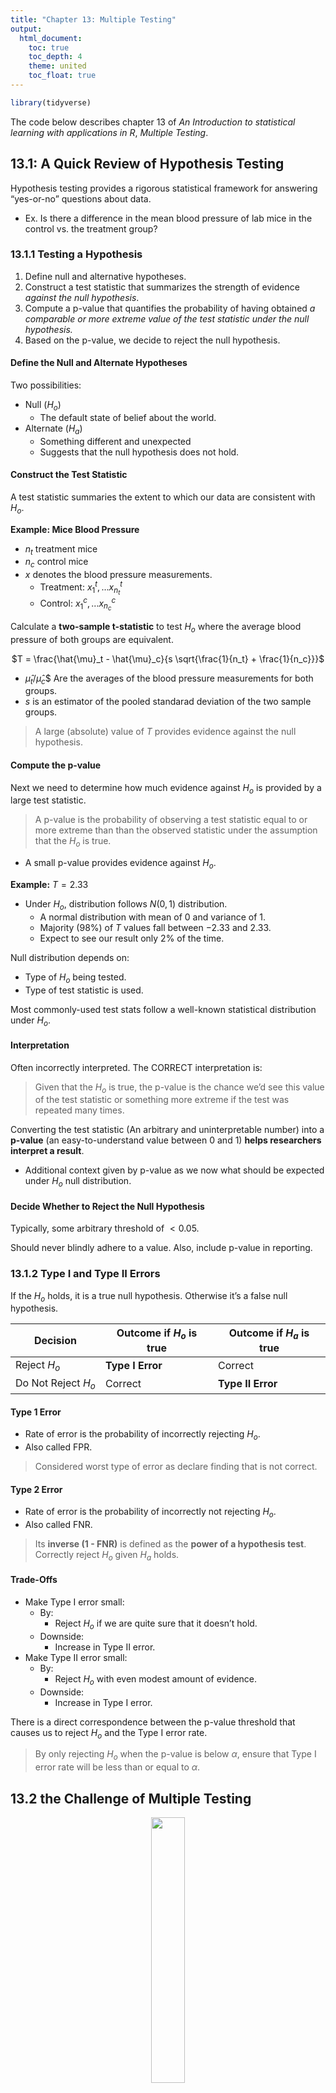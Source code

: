 ```yaml
---
title: "Chapter 13: Multiple Testing"
output:
  html_document:
    toc: true
    toc_depth: 4
    theme: united
    toc_float: true
---
```


```r
library(tidyverse)
```

The code below describes chapter 13 of *An Introduction to statistical learning with applications in R*, *Multiple Testing*.

## 13.1: A Quick Review of Hypothesis Testing

Hypothesis testing provides a rigorous statistical framework for answering "yes-or-no" questions about data.

-   Ex. Is there a difference in the mean blood pressure of lab mice in the control vs. the treatment group?

### 13.1.1 Testing a Hypothesis

1.  Define null and alternative hypotheses.
2.  Construct a test statistic that summarizes the strength of evidence *against the null hypothesis*.
3.  Compute a p-value that quantifies the probability of having obtained *a comparable or more extreme value of the test statistic under the null hypothesis.*
4.  Based on the p-value, we decide to reject the null hypothesis.

#### Define the Null and Alternate Hypotheses

Two possibilities:

-   Null ($H_o$)
    -   The default state of belief about the world.
-   Alternate ($H_a$)
    -   Something different and unexpected
    -   Suggests that the null hypothesis does not hold.

#### Construct the Test Statistic

A test statistic summaries the extent to which our data are consistent with $H_o$.

**Example: Mice Blood Pressure**

-   $n_t$ treatment mice
-   $n_c$ control mice
-   $x$ denotes the blood pressure measurements.
    -   Treatment: $x_1^t, ... x^t_{n_t}$
    -   Control: $x_1^c, ... x^c_{n_c}$

Calculate a **two-sample t-statistic** to test $H_o$ where the average blood pressure of both groups are equivalent.

<center>$T = \frac{\hat{\mu}_t - \hat{\mu}_c}{s \sqrt{\frac{1}{n_t} + \frac{1}{n_c}}}$</center>

-   $\hat{\mu}_t/\hat{\mu}_c$\$ Are the averages of the blood pressure measurements for both groups.
-   $s$ is an estimator of the pooled standarad deviation of the two sample groups.

> A large (absolute) value of $T$ provides evidence against the null hypothesis.

#### Compute the p-value

Next we need to determine how much evidence against $H_o$ is provided by a large test statistic.

> A p-value is the probability of observing a test statistic equal to or more extreme than than the observed statistic under the assumption that the $H_o$ is true.

-   A small p-value provides evidence against $H_o$.

**Example:** $T = 2.33$

-   Under $H_o$, distribution follows $N(0,1)$ distribution.
    -   A normal distribution with mean of 0 and variance of 1.
    -   Majority (98%) of $T$ values fall between $-2.33$ and $2.33$.
    -   Expect to see our result only 2% of the time.

Null distribution depends on:

-   Type of $H_o$ being tested.
-   Type of test statistic is used.

Most commonly-used test stats follow a well-known statistical distribution under $H_o$.

#### Interpretation

Often incorrectly interpreted. The CORRECT interpretation is:

> Given that the $H_o$ is true, the p-value is the chance we'd see this value of the test statistic or something more extreme if the test was repeated many times.

Converting the test statistic (An arbitrary and uninterpretable number) into a **p-value** (an easy-to-understand value between 0 and 1) **helps researchers interpret a result**.

-   Additional context given by p-value as we now what should be expected under $H_o$ null distribution.

#### Decide Whether to Reject the Null Hypothesis

Typically, some arbitrary threshold of $<0.05$.

Should never blindly adhere to a value. Also, include p-value in reporting.

### 13.1.2 Type I and Type II Errors

If the $H_o$ holds, it is a true null hypothesis. Otherwise it's a false null hypothesis.

| Decision            | Outcome if $H_o$ is true | Outcome if $H_a$ is true |
|---------------------|--------------------------|--------------------------|
| Reject $H_o$        | **Type I Error**         | Correct                  |
| Do Not Reject $H_o$ | Correct                  | **Type II Error**        |

#### Type 1 Error

-   Rate of error is the probability of incorrectly rejecting $H_o$.
-   Also called FPR.

> Considered worst type of error as declare finding that is not correct.

#### Type 2 Error

-   Rate of error is the probability of incorrectly not rejecting $H_o$.
-   Also called FNR.

> Its **inverse (1 - FNR)** is defined as the **power of a hypothesis test**. Correctly reject $H_o$ given $H_a$ holds.

#### Trade-Offs

-   Make Type I error small:
    -   By:
        -   Reject $H_o$ if we are quite sure that it doesn't hold.
    -   Downside:
        -   Increase in Type II error.
-   Make Type II error small:
    -   By:
        -   Reject $H_o$ with even modest amount of evidence.
    -   Downside:
        -   Increase in Type I error.

There is a direct correspondence between the p-value threshold that causes us to reject $H_o$ and the Type I error rate.

> By only rejecting $H_o$ when the p-value is below $\alpha$, ensure that Type I error rate will be less than or equal to $\alpha$.

## 13.2 the Challenge of Multiple Testing

<center>![](https://www.explainxkcd.com/wiki/images/3/3f/significant.png){height="33%"}</center>

How do we reject all null hypotheses for which the corresponding p-value falls below some threshold?

**Example: Flip Fair Coins**

-   $n = 1024$ coins.
-   $x = 10$ flips per coin.
-   What is the change that any single coin comes up *all tails*?
    -   $\frac{1}{2 ^ {10}} = \frac{1}{1,024} \approx 0.001$
    -   Standard hypothesis test for the $H_o$ (**This particular coin is fair.**) gives a p-value below **0.002**.
        -   Report both possibilities: 10 tails or 10 heads.

> When testing a large number of null hypotheses, we are bound to get some very small p-values by chance.

Another example. If FPR or $\alpha = 0.01$:

-   Test $m$ null hypotheses where $m = 10,000$.
-   $NumberNullHypothesesRejected = 0.01 * m = 100$
-   100 $H_o$ rejected by chance!

## 13.3 The Family-Wise Error Rate

### 13.3.1 What is the Family-Wise Error Rate?

Also called FWER.

-   When setting of $m$ null hypotheses.
-   Probability of making at least one Type I error among $m$ $H_o$s.

Possibilities when performing $m$ hypothesis tests.

| Action              | $H_o$ is True | $H_o$ is False | Total |
|---------------------|---------------|----------------|-------|
| Reject $H_o$        | $V$           | $S$            | $R$   |
| Do Not Reject $H_o$ | $U$           | $W$            | $m-R$ |

-   $V$ = Number of Type I Errors
-   $S$ = Number of true positives
-   $U$ = Number of true negatives
-   $W$ = Number of Type II Errors

Family wise error rate is given by:

<center>$FWER = Pr(V >= 1)$</center>

When accounting for level $\alpha$, FPR results in the following FWER.

<center>

$FWER(\alpha) = 1-Pr(V=0)$

-   $Pr(V=0)$ is the probability we do not falsely reject **any** null hypotheses.
-   Also, $Pr(\cap^m_{j=1}\{$do not falsely reject $H_oj$ $\})$

</center>

Each test of the $m$ tests are independent therefore:

-   $FWER(\alpha) = 1 - (1-\alpha)^m$
-   At an $\alpha = 0.05$, the $FWER = 1 - (1-0.05)^{100} = 0.994$
    -   **A 99.4% chance of at least one FP!**

> Only for very small like $\alpha = 0.001$, can we ensure a small FWER for a moderate number of hypothesis tests. More evidence in reject a $H_o$ is required to control FWER than FPR for a single test.

### 13.3.2 Approaches to Control the Family-Wise Error Rate

Using the `Fund` data set, we'll test general-purpose as well as more specialized methods for controlling the FWER.

-   Records the monthy percentage excess returns for 2,000 fund managers.
-   $n=50$ months

| Manager | Mean, $\overline{x}$ | Standard Deviation, $s$ | t-statistic | p-value |
|---------------|---------------|---------------|---------------|---------------|
| One     | 3.0                  | 7.4                     | 2.86        | 0.006   |
| Two     | -0.1                 | 6.9                     | -0.10       | 0.918   |
| Three   | 2.8                  | 7.5                     | 2.62        | 0.012   |
| Four    | 0.5                  | 6.7                     | 0.53        | 0.601   |
| Five    | 0.3                  | 6.8                     | 0.31        | 0.756   |

#### The Bonferroni Method

Event of Type I Error ($A_j$) for $jth$ null hypothesis among $m$ null hypotheses.

-   $j = 1, ..., m$
-   $FWER(\alpha) = Pr($falsely reject **at least** one null hypothesis$)$
    -   $\le \sum_{j=1}^{m} Pr(A_j)$
    -   $Pr(A \cup B) \le Pr(A) + Pr(B)$ (regardless if independent)

With the Bonferroni method:

-   Set the threshold for rejecting each hypothesis test to $\alpha / m$ so that $Pr(A_j) \le \alpha / m$ controlling the FPR at $\alpha$.

> If $\alpha = 0.1$ for $m=100$ null hypotheses, each $H_o$ can only be rejected if its p-value is below $0.001 = 0.1 / 100$

For the example above:

-   $H_o$ = The mean return of a manager is 0.
-   $H_a$ = The mean return of a manager is greater than 0.
-   Without Bonferroni, reject $H_{oj}$ for 1st and 3rd manager incorrectly.
    -   $FWER \ge 0.05$
-   With Bonferroni:
    -   $\alpha/m = 0.05 / 5 = 0.01$
    -   Only reject $H_{o1}$.

##### Downside

Very conservative approach to FWER control. Reject fewer null hypotheses and therefore increase Type II errors.

#### Holm's Step-Down Procedure {#holm}

Alternative to Bonferonni method:

-   a.k.a. Holm-Bonferroni method
-   Less conservative than Bonferroni method.
-   Makes no independence assumptions about the $m$ hypothesis tests.s

>  Reject more $H_o$ which decreases FNR (Type II Errors) and increases power. Preferred over Bonferroni.

##### Algorithm

1. Specify $\alpha$ level to control FWER.

2. Compute p-values for the $m$ null hypotheses.

3. Sort the p-values in ascending order.

4. Define $L$, the index of the threshold p-value.

<center>
$L = min \{ j: p_{(j)} > \frac{\alpha}{m + 1 -j} \}$
</center>

5. Reject all null hypotheses $H_{0j}$ for which $p_j < P_{(L)}$

For the example above:
```r
p_vals <- c(
  "1" = 0.006,
  "2" = 0.918,
  "3" = 0.012,
  "4" = 0.601,
  "5" = 0.756
)
```

```r
# Check if p-value is valid for Holm-Bonferonni procedure for controlling FWER.
# @param `p_val` - (numeric) p-value
# @param `m`     - (numeric) Number of null hypotheses
# @param `j`     - (numeric) p-value position among `m`
# @param `alpha` - (numeric) Level
#
# @return        - (bool) Reject null?
holms_method <- function(p_val, m, j, alpha = 0.05) {
  return(p_val < (alpha / (m + 1 - j)))
}
```

```r
for (i in order(p_vals)) {
  res <- holms_method(p_vals[i], length(p_vals), i, alpha = 0.05)
  switch(
    # R coerces keys to numeric
    # Can't use numbers for switch statements unless positional cases.
    toString(i),
    # Only 1st and 3rd manager are rejected.
    "1" = stopifnot(isTRUE(res)),
    "3" = stopifnot(isTRUE(res)),
    stopifnot(!isTRUE(res))
  )
}
```

Here, Holm's method is more powerful than the Bonferroni method as it rejects $H_{o1}$ and $H_{o3}$.

#### Two Special Case: Tukey's Method and Scheffe's Method
Can be more powerful than Bonferroni and Holm's methods in controlling FWER in certain tasks.

For `Fund` dataset:

- Manager One and Two have the greatest difference in return means.
- $H_o$: The returns of the two managers is equal.
  - Two-sample t-test for $H_o$ yields p-value of 0.0349. Some evidence to reject.
  - Misleading as only compared average returns of M1 and M2 **after looking at returns of all 5 managers.**
    - Performed $m = 5 * (5 - 1) / 2 = 10$ hypothesis tests and selected one with smallest p-value.
    - Could correct with Bonferroni and only reject if below $0.05 / 10 = 0.005$.
      - Not optimal as too stringent. **p-values for the comparisons are related so not independent.**

##### Tukey's method

- When performing $m=G(G-1)/2$ pairwise comparisons of $G$ means, the method controls the FWER at level $\alpha$ while rejecting all $H_o$s where p-value falls below $\alpha_T$ for some $\alpha_T > \alpha / m$.

##### Scheffe's method

From `Fund` data, notice that M1 and M3 have higher mean returns than M2, M4, and M5.

- Testing $H_o$, that the average returns of two groups of managers are equal:
  - $H_o = \frac{1}{2}(\mu_1 + \mu_3) = \frac{1}{3}(\mu_2 + \mu_4 + \mu_5)$
- Can use variant of two-sample t-test. Get p-value of 0.004 but **cannot reject $H_o$**.
  - Similar to above where seeing data means we essentially performed multiple hypothesis testing.

Using Scheffe's method, we can control FPR error at level $\alpha$ by computing a value $\alpha_S$ that can be used to reject $H_o$ if p-value is below $\alpha_s$.

- Can also use the same $\alpha_S$ for other combination of the same number of groupings.
  - ex. (M1 + M4) vs. (M2 + M3 + M5)

### 13.3.3 Trade-Off Between the FWER and Power

As the number of $m$ null hypotheses increases, power decreases at a given FWER.

- Remember, FWER at a given level $\alpha$ means that we are unlikely ($\le\alpha$) to reject **any true** $H_o$s (FPR)
- At large $m$, this limits rejection to very few $H_o$ to guarantee above statement.

## 13.4 The False Discovery Rate

### 13.4.1 Intuition for the False Discovery Rate
Using FWER to prevent FPs is too stringent when $m$ is large.

An alternative might be the ratio of FPs ($V$) to total Ps ($V + S = R$).

- This is the false discovery proportion (FDP).
- Should be low.
- But, ratio cannot be controlled as no way to be certain which hypotheses are true and which are false.
  - Similar to FWER.

Instead, control the **false discovery rate (FDR)**.

<center>
$FDR = E(FDP) = E(V/R)$
</center>

- FDR at level $q = 20\%$
  - Rejects as many $H_o$s as possible.
  - Guarantee that no more than $20\%$ of these are FPs, on average.

#### Applications

> For exploratory, rather than confirmatory purposes.

- Example:
  - Genomic researcher will sequence the genomes of individuals w/ or w/o a medication condition and for each of 20,000 genes, test whether sequence variants in that gene are associated with the medical condition of interest.
  - **Essentially performing $m = 20,000$ hypothesis tests.**
  - Goal is to see whether there is **an association between a gene and a disease** with further plans to investigate any genes for which there is evidence.
  - FWER not appropriate as we don't mind if a few FPs.
  - Need correction as cannot investigate all genes with p-values less than 0.05 (1000 would be considered significant by chance.)
    - With FDR, no more than 20% of genes studied are FPS.

> No standard accepted threshold for FDR control; it's context/data dependent.

### 13.4.2 The Benjamini-Hochberg Procedure
Procedure to reject $H_o$s while controlling $FDR \le q$

- Connect p-values from $m$ null hypotheses to desired FDR value, $q$.

##### Algorithm

1. Specify $q$ level to control FDR.

2. Compute p-values for the $m$ null hypotheses.

3. Sort the p-values in ascending order.

4. Define index $L = max \{ j : p_{(j)} < qj / m\}$.

5. Reject all null hypotheses $H_{oj}$ for which $p_j \le p_{(L)}$

```r
# Check if p-value is valid for Benjamini-Hochberg procedure for controlling FDR
# @param `p_val` - (numeric) p-value
# @param `m`     - (numeric) Number of null hypotheses
# @param `j`     - (numeric) p-value position among `m`
# @param `alpha` - (numeric) Level
#
# @return        - (bool) Reject null?
benjamini_hochberg_procedure <- function(p_val, m, j, alpha = 0.05) {
  return(p_val < (alpha * (j / m)))
}
```

```r
for (i in order(p_vals)) {
  res <- benjamini_hochberg_procedure(
    p_vals[i],
    length(p_vals),
    i,
    alpha = 0.05
  )
  switch(toString(i),
    # Only 1st and 3rd manager are rejected.
    "1" = stopifnot(isTRUE(res)),
    "3" = stopifnot(isTRUE(res)),
    stopifnot(!isTRUE(res))
  )
}
```

#### Summary
As long as $m$ p-values are independent, BH ensures that $FDR \le q$.

> On average, no more than a fraction $q$ fo the rejected $H_o$ are FPs.

  - Doesn't matter how many $H_o$ are true.
  - Doesn't matter what distribution of p-values for $H_o$ that are false.
  - Easy way to determine which of $m$ null hypotheses to reject in order to control FDR at $q$.
  - Data dependent; need to see data first to set threshold.
    - Similar to [Holm](#holm) procedure


## 13.5 A Re-Sampling Approach to p-Values and False Discovery Rates

Typically, we're intersted in a $H_o$ using a test statistic $T$ which has a distribution under $H_o$.

  - Called a theoretical null distribution.
    - ex. normal distribution, t-distribution, $\chi^2$-distribution, etc.
    - For most $H_o$, a null distribution is available.

However, may be unavailable if $H_o$ or test statistic $T$ is unusual.

- May also need to avoid because an assumption is false or sample size is small.
- In this scenario, need framework for performing inference.
  - Takes advantage of fast computers to approximate null distribution of $T$ and obtain a p-value.


### 13.5.1 A Re-Sampling Approach to the p-Value

Want to test whether the mean of a random variable $X$ equals the mean of a random variable $Y$.

Given $n_X$ independent observations from $X$ and $n_Y$ independent observations from $Y$, two-sample t-statistic is:

<center>
$T = \frac{\hat\mu_X - \hat\mu_Y}{s \sqrt{\frac{1}{n_X} + \frac{1}{n_Y}}}$
</center>

> If $n_X$ and $n_Y$ are large, then $T$ appoximately follows N(0,1) distribution.
> If $n_X$ and $n_Y$ are small, w/o strong assumption about distribution of $X$ and $Y$, don't known null distribution of $T$.

Can approximate the null distribution of $T$ using a re-sampling approach or a permutation approach.

> TODO: Skipping for now.

## 13.6 Lab: Multiple Testing

### 13.6.1 Review of Hypothesis Tests
Initialize some data with:

- 100 variables (cols) each with 10 observations (rows).

```r
set.seed(6)
num_vars <- 100
num_observations <- 10

x <- matrix(
  rnorm(num_observations * num_vars),
  nrow = num_observations,
  ncol = num_vars
)
```

Modify the first 50 variables.

- First 50 variables, have mean 0.5 and variance 1.
- The rest have mean 0 and variance 1.

```r
mean_adj <- 0.5
x[, 1:50] <- x[, 1:50] + mean_adj
```

Use `t.test()` to perform one-sample or two-sample t-test.

1. $H_o: \mu_1 = 0$
    - First variable has mean zero.

```r
# First variable (col)
t.test(x[, 1], mu = 0)
```

Fail to reject $H_o$ at level $\alpha = 0.05$.

- $\mu_1 = 0.5$ so $H_o$ is false.
- This is a FN (Type II error) as we fail to reject $H_o$ when it is false.

Test $H_{0j}: \mu_j = 0$ for $j = 1,...100$
```r
mu <- 0.05
p_vals <- rep(0, num_vars)

for (i in 1:num_vars) {
  t_test_res <- t.test(x[, i], mu = 0)
  p_vals[i] <- t_test_res$p.value
}

decision <- rep("Do not reject H0", num_vars)
decision[p_vals <= mu] <- "Reject H0"
```

Construct table to better visualize:
```r
table(
  decision,
  c(rep("H0 is False", 50), rep("H0 is True", 50))
)
```

- FN = 40
    - Simulation has a weak signal as ratio of mean to stdev is small $(0.5 / 1.0) = 0.5$
- FP = 3

### 13.6.2 The Family-Wise Error Rate
```r
m <- 1:500
# Calculated FWER
# * num_htests - m, number of hypothesis tests.
# * alpha
fwe <- function(alpha, num_htests) {
  1 - (1 - alpha)^num_htests
}
```

Calculate FWER for multiple alpha levels:
* Shows that unless $m$ is large or $\alpha$ is small, FWER exceeds 0.05.
* Lowering $\alpha$ increases FNs. Low power.

```r
fwe1 <- fwe(0.05, m)
fwe2 <- fwe(0.01, m)
fwe3 <- fwe(0.001, m)
```

```r
par(mfrow = c(1, 1))
plot(
  m,
  fwe1,
  type = "l",
  log = "x",
  ylim = c(0, 1),
  col = 2,
  ylab = "Family - Wise Error Rate",
  xlab = "Number of Hypotheses"
)
title("Number of Hypotheses on FWER")
lines(m, fwe2, col = 4)
lines(m, fwe3, col = 3)
abline(h = 0.05, lty = 2)
legend(
  "topleft",
  legend = c(0.05, 0.01, 0.001),
  col = c(2, 4, 3),
  pch = rep("*", 3),
  title = "Alphas"
)
```

Using `Fund` dataset, test $H_o$ that $jth$ fund manager's mean return is zero.
```r
# Load dataset
library(ISLR2)
fund_mini <- Fund[, 1:5]
# Run one-sample t-test
t.test(fund_mini[, 1], mu = 0)

# Store values in numeric array.
fund_pvalues <- rep(0, 5)
for (i in 1:5) {
  fund_pvalues[i] <- t.test(fund_mini[, i], mu = 0)$p.value
}
print("P-values before Error Correction Adjustment")
fund_pvalues
```

```r
print_reject_managers <- function(p_values, alpha = 0.05) {
  sprintf(
    "We can reject Manager %d, at alpha of %f",
    which(p_values < alpha),
    alpha
  )
}
```
Adjust for multiple hypothesis testing, using `p.adjust()`.
```r
fund_pvalues_bonf <- p.adjust(fund_pvalues, method = "bonferroni")
fund_pvalues_bonf
# Wrapper on which and sprintf
print_reject_managers(fund_pvalues_bonf)
```
```r
# Under the hood, p.adjust does this. pmin calculates min for multiple arrays.
# The 1 arg is the max value allowed.
pmin(fund_pvalues * 5, 1)
```
> With our new p-values, if value for a given test is $\le \alpha$, we can reject it while maintaining a FWER of no more than $\alpha$.

```r
fund_pvalues_holm <- p.adjust(fund_pvalues, method = "holm")
fund_pvalues_holm
print_reject_managers(fund_pvalues_holm)
```

Manager One does well whereas Manager Two does not. Is there a difference in performance between the two?

- Appears like there is a significant difference between the two.

```r
apply(fund_mini, 2, mean)
```

```r
paired_ttest_manager1_2 <- t.test(
  fund_mini[, 1],
  fund_mini[, 2],
  paired = TRUE
)
paired_ttest_manager1_2
```

But, because we looked at data before running test, performed 10 hypothesis tests. Need to use Tukey's method (`TukeyHSD()`) to adjust for multiple testing.

- Requires output of ANOVA regression model
    - Response: Monthly excess returns achieved by each manager
    - Predictor: Manager which each return corresponds.
- No longer significant difference.

```r
returns <- as.vector(as.matrix(fund_mini))
managers <- rep(
  # managers
  c("1", "2", "3", "4", "5"),
  rep(50, 5)
)
# ANOVA regression model.
a1 <- aov(returns ~ managers)

tukey <- TukeyHSD(x = a1)
tukey
```
```r
plot(tukey)
```

### 13.6.3 The False Discovery Rate
Perform hypothesis tests (one-sample t-test) for all 2,000 fund managers in dataset.

- Too many managers to try and control the FWER so control FDR instead.
```r
num_fund_managers <- length(Fund)
fund_pvalues_fdr <- rep(0, num_fund_managers)
for (i in 1:num_fund_managers) {
  fund_pvalues_fdr[i] <- t.test(Fund[, i], mu = 0)$p.value
}
```


Q-values are output and are the smallest FDR threshold at which we could reject a particular $H_o$.

- ex. $q = 0.1$
    - Reject corresponding $H_o$ at an FDR of 10% or greater. Cannot reject the $H_o$ at an FDR below 10%.

```r
q_values_bh <- p.adjust(fund_pvalues_fdr, method = "BH")
q_values_bh[1:10]
```

```r
q_value <- 0.1
sum(q_values_bh <= q_value)
```

The number of fund managers with q-value below 0.1.

> 146 of fund managers beat the market at an FDR of 10%. Only 15 (10% of 146) are likely to be false discoveries.

```r
sum(fund_pvalues <= (0.1 / 2000))
```

> With Bonferroni's method, no $H_o$ is rejected.

Reimplemented in book.

```r
sorted_pvals <- sort(fund_pvalues)
m <- length(fund_pvalues)
q <- 0.1
check_pvals_idxs <- which(sorted_pvals < q * (1:m) / m)
# Index finding index to reject other p-vals.
if (length(check_pvals_idxs) > 0) {
  rej_pvals_idxs <- 1:max(check_pvals_idxs)
} else {
  rej_pvals_idxs <- numeric(0)
}
```

```r
plot(
  sorted_pvals,
  log = "xy",
  ylim = c(4e-6, 1),
  ylab = "P-Value",
  xlab = "Index",
  main = ""
)
points(rej_pvals_idxs, sorted_pvals[rej_pvals_idxs], col = 4)
abline(a = 0, b = (q / m), col = 2, untf = TRUE)
abline(h = 0.1 / 2000, col = 3)
```

## 13.7 Exercises
1.
2.
3.
4.
5.
6.
7.
